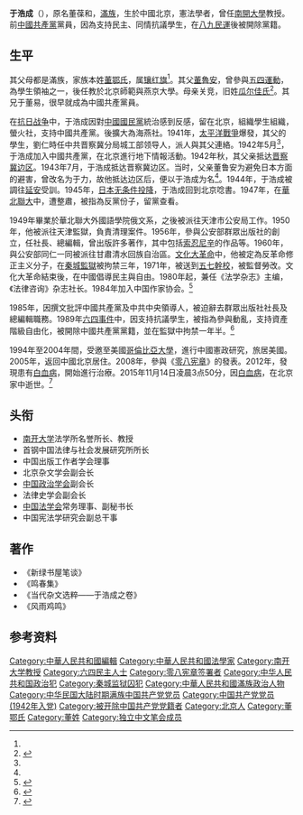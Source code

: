 {{noteTA|1=于}}
'''于浩成'''（{{bd|1925年|9月5日|2015年|11月14日|}}），原名董葆和，[[滿族|滿族]]，生於中國北京，憲法學者，曾任[[南開大學|南開大學]]教授。前[[中國共產黨|中國共產黨]]黨員，因為支持民主、同情抗議學生，在[[八九民運|八九民運]]後被開除黨籍。

==生平==

其父母都是滿族，家族本姓[[董鄂氏|董鄂氏]]，属[[镶红旗|镶红旗]]<ref name="a1"/>。其父[[董魯安|董魯安]]，曾參與[[五四運動|五四運動]]，為學生領袖之一，後任教於北京師範與燕京大學。母亲关竞，旧姓[[瓜尔佳氏|瓜尔佳氏]]<ref name="a1">{{Cite web|url=http://www.sohu.com/a/41892276_119909|title=于浩成：风雨宪政梦|accessdate=2018-06-17|author=|date=2015-11-15|work=|publisher=搜狐网|language=Zh-hans|archive-url=https://web.archive.org/web/20180617015232/http://www.sohu.com/a/41892276_119909|archive-date=2018-06-17|dead-url=yes}}</ref>。其兄于董易，很早就成為中國共產黨員。

在[[抗日战争|抗日战争]]中，于浩成因對[[中國國民黨|中國國民黨]]統治感到反感，留在北京，組織學生組織，螢火社，支持中國共產黨。後擴大為海燕社。1941年，[[太平洋戰爭|太平洋戰爭]]爆發，其父的學生，劉仁時任中共晋察冀分局城工部领导人，派人與其父連絡。1942年5月<ref name="a2"/>，于浩成加入中國共產黨，在北京進行地下情報活動。1942年秋，其父亲抵达[[晋察冀边区|晋察冀边区]]。1943年7月，于浩成抵达晋察冀边区。当时，父亲董鲁安为避免日本方面的避害，曾改名为于力，故他抵达边区后，便以于浩成为名<ref name="a1"/>。1944年，于浩成被調往[[延安|延安]]受訓。1945年，[[日本无条件投降|日本无条件投降]]，于浩成回到北京唸書。1947年，在[[華北聯大|華北聯大]]中，遭整肅，被指為反黨份子，留黨查看。

1949年畢業於華北聯大外國語學院俄文系，之後被派往天津市公安局工作。1950年，他被派往天津監獄，負責清理案件。1956年，參與公安部群眾出版社的創立，任社長、總編輯，曾出版許多著作，其中包括[[索忍尼辛|索忍尼辛]]的作品等。1960年，與公安部同仁一同被派往甘肅清水回族自治區。[[文化大革命|文化大革命]]中，他被定為反革命修正主义分子，在[[秦城監獄|秦城監獄]]被拘禁三年，1971年，被送到[[五七幹校|五七幹校]]，被監督勞改。文化大革命結束後，在中國倡導民主與自由。1980年起，兼任《法学杂志》主编，《法律咨询》杂志社长。1984年加入中国作家协会。<ref>{{cite news |title=著名法学家、群众出版社原社长于浩成逝世，享年91岁_法治中国 |url=https://m.thepaper.cn/wifiKey_detail.jsp?contid=1396675# |accessdate=2021-11-18 |work=澎湃新闻-The Paper |archive-date=2021-11-18 |archive-url=https://web.archive.org/web/20211118012124/https://m.thepaper.cn/wifiKey_detail.jsp?contid=1396675 }}</ref>

1985年，因撰文批評中國共產黨及中共中央領導人，被迫辭去群眾出版社社長及總編輯職務。1989年[[六四事件|六四事件]]中，因支持抗議學生，被指為參與動亂，支持資產階級自由化，被開除中國共產黨黨籍，並在監獄中拘禁一年半。<ref>{{cite news |title=中国著名法学家于浩成逝世 |url=https://www.sinchew.com.my/?p=2456027 |accessdate=2021-11-18 |work=星洲网 Sin Chew Daily |date=2015-11-16 |language=en |archive-date=2021-11-18 |archive-url=https://web.archive.org/web/20211118012122/https://www.sinchew.com.my/?p=2456027 }}</ref>

1994年至2004年間，受邀至美國[[哥倫比亞大學|哥倫比亞大學]]，進行中國憲政研究，旅居美國。2005年，返回中國北京居住。2008年，參與《[[零八宪章|零八宪章]]》的發表。2012年，發現患有[[白血病|白血病]]，開始進行治療。2015年11月14日凌晨3点50分，因[[白血病|白血病]]，在北京家中逝世。<ref name="a2">{{cite web |url=http://www.voachinese.com/content/yuhaocheng-20151114/3058289.html |language=Zh-hans |title=中国著名宪政学者于浩成逝世 |publisher=美国之音 |date=2015-11-15 |accessdate=2018-06-17 |archive-date=2016-04-09 |archive-url=https://web.archive.org/web/20160409034208/http://www.voachinese.com/content/yuhaocheng-20151114/3058289.html |dead-url=no }}</ref>

== 头衔 ==
*[[南开大学|南开大学]]法学所名誉所长、教授
*首钢中国法律与社会发展研究所所长
*中国出版工作者学会理事
*北京杂文学会副会长
*[[中国政治学会|中国政治学会]]副会长
*法律史学会副会长
*[[中国法学会|中国法学会]]常务理事、副秘书长
*中国宪法学研究会副总干事

== 著作 ==
*《新绿书屋笔谈》
*《鸣春集》
*《当代杂文选粹——于浩成之卷》
*《风雨鸡鸣》

== 参考资料 ==
{{reflist}}
{{DEFAULTSORT:Y}}
[[Category:中華人民共和國編輯|Category:中華人民共和國編輯]]
[[Category:中華人民共和國法學家|Category:中華人民共和國法學家]]
[[Category:南开大学教授|Category:南开大学教授]]
[[Category:六四民主人士|Category:六四民主人士]]
[[Category:零八宪章签署者|Category:零八宪章签署者]]
[[Category:中华人民共和国政治犯|Category:中华人民共和国政治犯]]
[[Category:秦城监狱囚犯|Category:秦城监狱囚犯]]
[[Category:中華人民共和國滿族政治人物|Category:中華人民共和國滿族政治人物]]
[[Category:中华民国大陆时期满族中国共产党党员|Category:中华民国大陆时期满族中国共产党党员]]
[[Category:中国共产党党员_(1942年入党)|Category:中国共产党党员 (1942年入党)]]
[[Category:被开除中国共产党党籍者|Category:被开除中国共产党党籍者]]
[[Category:北京人|Category:北京人]]
[[Category:董鄂氏|Category:董鄂氏]]
[[Category:董姓|Category:董姓]]
[[Category:独立中文笔会成员|Category:独立中文笔会成员]]
